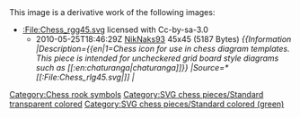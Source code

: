 {{Information
|Description=Green rook chess piece
|Source=*[[:File:Chess_rgg45.svg|Chess_rgg45.svg]]
|Date=2010-05-25 19:23 (UTC)
|Author=*[[:File:Chess_rgg45.svg|Chess_rgg45.svg]]: *[[:File:Chess_rlg45.svg|Chess_rlg45.svg]]: [[User:Spinningspark|'''<font style="background:#FFF090;color:#00C000">Sp<font style="background:#FFF0A0;color:#80C000">in<font style="color:#C08000">ni</font></font><font style="color:#C00000">ng</font></font><font style="color:#2820F0">Spark</font>''']] real life identity: SHA-1 commitment ba62ca25da3fee2f8f36c101994f571c151abee7
*derivative work: [[User:NikNaks93|NikNaks93]] ([[User talk:NikNaks93|<span class="signature-talk">talk</span>]])
*derivative work: [[User:NikNaks93|NikNaks93]] ([[User talk:NikNaks93|<span class="signature-talk">talk</span>]])
|Permission=
|other_versions=
}}

{{self|Cc-by-sa-3.0}}

== {{original upload log}} ==
This image is a derivative work of the following images:

*[[:File:Chess_rgg45.svg]] licensed with Cc-by-sa-3.0
**2010-05-25T18:46:29Z [[User:NikNaks93|NikNaks93]] 45x45 (5187 Bytes) ''<nowiki>{{Information |Description={{en|1=Chess icon for use in chess diagram templates.   This piece is intended for uncheckered grid board style diagrams such as [[:en:chaturanga|chaturanga]]}} |Source=*[[:File:Chess_rlg45.svg|]] |</nowiki>''

{{Uploaded with derivativeFX}}

[[Category:Chess rook symbols]]
[[Category:SVG chess pieces/Standard transparent colored]]
[[Category:SVG chess pieces/Standard colored (green)]]